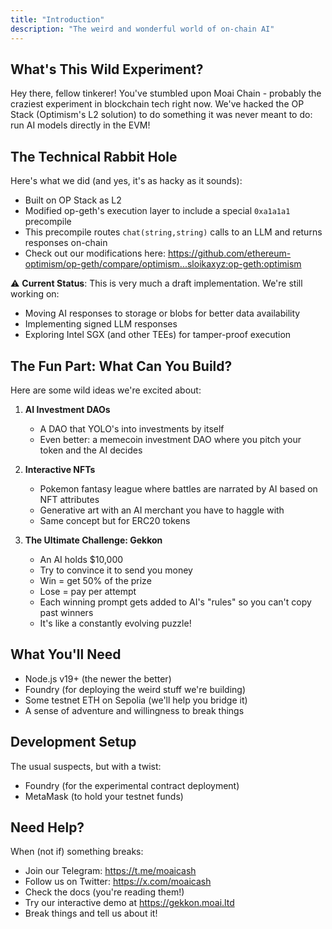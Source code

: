 ```yaml
---
title: "Introduction"
description: "The weird and wonderful world of on-chain AI"
---
```


## What's This Wild Experiment?

Hey there, fellow tinkerer! You've stumbled upon Moai Chain - probably the craziest experiment in blockchain tech right now. We've hacked the OP Stack (Optimism's L2 solution) to do something it was never meant to do: run AI models directly in the EVM!

## The Technical Rabbit Hole

Here's what we did (and yes, it's as hacky as it sounds):

- Built on OP Stack as L2
- Modified op-geth's execution layer to include a special `0xa1a1a1` precompile
- This precompile routes `chat(string,string)` calls to an LLM and returns responses on-chain
- Check out our modifications here: https://github.com/ethereum-optimism/op-geth/compare/optimism...sloikaxyz:op-geth:optimism

⚠️ **Current Status**: This is very much a draft implementation. We're still working on:

- Moving AI responses to storage or blobs for better data availability
- Implementing signed LLM responses
- Exploring Intel SGX (and other TEEs) for tamper-proof execution

## The Fun Part: What Can You Build?

Here are some wild ideas we're excited about:

1. **AI Investment DAOs**

   - A DAO that YOLO's into investments by itself
   - Even better: a memecoin investment DAO where you pitch your token and the AI decides

2. **Interactive NFTs**

   - Pokemon fantasy league where battles are narrated by AI based on NFT attributes
   - Generative art with an AI merchant you have to haggle with
   - Same concept but for ERC20 tokens

3. **The Ultimate Challenge: Gekkon**
   - An AI holds $10,000
   - Try to convince it to send you money
   - Win = get 50% of the prize
   - Lose = pay per attempt
   - Each winning prompt gets added to AI's "rules" so you can't copy past winners
   - It's like a constantly evolving puzzle!

## What You'll Need

- Node.js v19+ (the newer the better)
- Foundry (for deploying the weird stuff we're building)
- Some testnet ETH on Sepolia (we'll help you bridge it)
- A sense of adventure and willingness to break things

## Development Setup

The usual suspects, but with a twist:

- Foundry (for the experimental contract deployment)
- MetaMask (to hold your testnet funds)

## Need Help?

When (not if) something breaks:

- Join our Telegram: https://t.me/moaicash
- Follow us on Twitter: https://x.com/moaicash
- Check the docs (you're reading them!)
- Try our interactive demo at https://gekkon.moai.ltd
- Break things and tell us about it!
